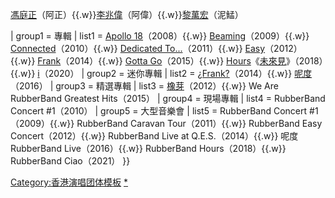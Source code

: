 {{Navbox
| name   = RubberBand
| title  = [[RubberBand]]
| navbar =
| style  = width:100%

| above = 成員：[[繆浩昌]]（6號）{{.w}}[[馮庭正]]（阿正）{{.w}}[[李兆偉]]（阿偉）{{.w}}[[黎萬宏]]（泥鯭）

| group1 = 專輯
| list1  = [[Apollo 18]]（2008）{{.w}} [[Beaming]]（2009）{{.w}} [[Connected (專輯)|Connected]]（2010）{{.w}} [[Dedicated To...]]（2011）{{.w}} [[Easy (專輯)|Easy]]（2012）{{.w}} [[Frank (RubberBand專輯)|Frank]]（2014）{{.w}} [[Gotta Go (專輯)|Gotta Go]]（2015）{{.w}} [[Hours (專輯)|Hours]]《[[未來見]]》（2018）{{.w}} [[I (RubberBand專輯)|i]]（2020）
| group2 = 迷你專輯
| list2  = [[Frank (RubberBand專輯)|¿Frank?]]（2014）{{.w}} [[呢度]]（2016）
| group3 = 精選專輯
| list3  = [[橡芽]]（2012）{{.w}} We Are RubberBand Greatest Hits（2015）
| group4 = 現場專輯
| list4  = RubberBand Concert #1（2010）
| group5 = 大型音樂會
| list5  = RubberBand Concert #1（2009）{{.w}} RubberBand Caravan Tour（2011）{{.w}} RubberBand Easy Concert（2012）{{.w}} RubberBand Live at Q.E.S.（2014）{{.w}} 呢度 RubberBand Live（2016）{{.w}} RubberBand Hours（2018）{{.w}} RubberBand Ciao（2021）
}}
<noinclude>
[[Category:香港演唱团体模板]]
[[Category:RubberBand|*]]
</noinclude>